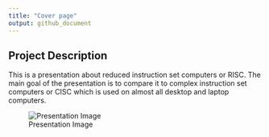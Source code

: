 ```yaml
---
title: "Cover page"
output: github_document
---
```


## Project Description 

This is a presentation about reduced instruction set computers or RISC. The main goal of the presentation is to compare it to complex instruction set computers or CISC which is used on almost all desktop and laptop computers.

![Presentation Image](https://i.imgur.com/RsKPc4u.png)